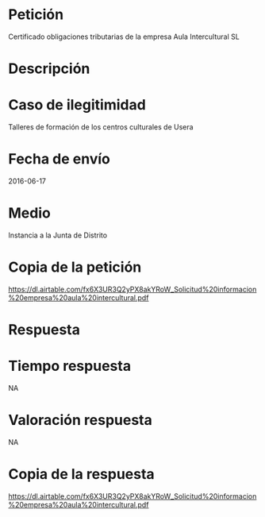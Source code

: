 Petición
========

Certificado obligaciones tributarias de la empresa Aula Intercultural SL

Descripción
===========

Caso de ilegitimidad
====================

Talleres de formación de los centros culturales de Usera

Fecha de envío
==============

2016-06-17

Medio
=====

Instancia a la Junta de Distrito

Copia de la petición
====================

<https://dl.airtable.com/fx6X3UR3Q2yPX8akYRoW_Solicitud%20informacion%20empresa%20aula%20intercultural.pdf>

Respuesta
=========

Tiempo respuesta
================

NA

Valoración respuesta
====================

NA

Copia de la respuesta
=====================

<https://dl.airtable.com/fx6X3UR3Q2yPX8akYRoW_Solicitud%20informacion%20empresa%20aula%20intercultural.pdf>
